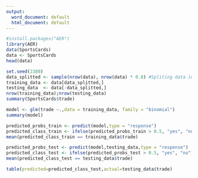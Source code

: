 ---
output:
  word_document: default
  html_document: default
---
```{r}
#install.packages("AER")
library(AER)
data(SportsCards)
data <- SportsCards
head(data)
```



```{r}
set.seed(2380)
data_splitted <- sample(nrow(data), nrow(data) * 0.8) #Spliting data into two parts
training_data <- data[data_splitted,]
testing_data  <- data[-data_splitted,]
nrow(training_data);nrow(testing_data)
summary(SportsCards$trade)
```
```{r}
model <- glm(trade ~.,data = training_data, family = "binomial") 
summary(model)
```


```{r}
predicted_probs_train <- predict(model,type = "response")
predicted_class_train <- ifelse(predicted_probs_train > 0.5, "yes", "no")
mean(predicted_class_train == training_data$trade)
```
```{r}
predicted_probs_test <- predict(model,testing_data,type = "response")
predicted_class_test <- ifelse(predicted_probs_test > 0.5, "yes", "no")
mean(predicted_class_test == testing_data$trade)
```

```{r}
table(predicted=predicted_class_test,actual=testing_data$trade)
```

